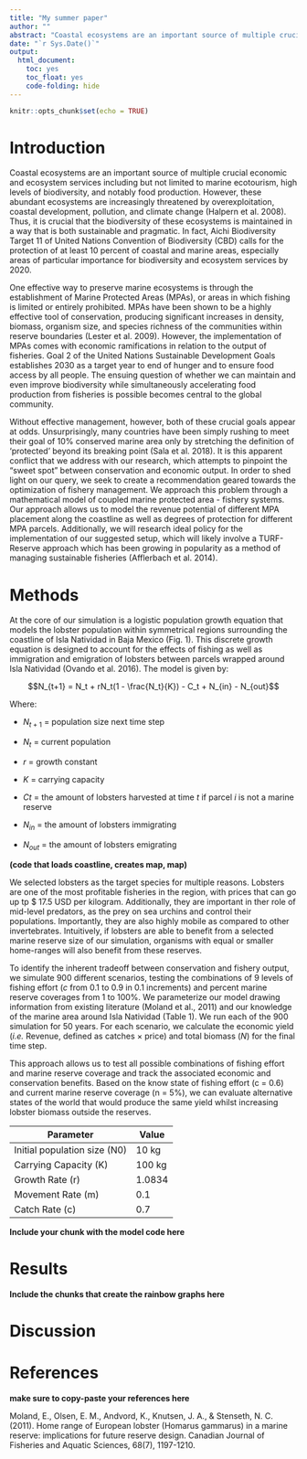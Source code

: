 ```yaml
---
title: "My summer paper"
author: ""
abstract: "Coastal ecosystems are an important source of multiple crucial economic and ecosystem services. As a result, it is important that the health of these ecosystems is maintained in a way that is both sustainable and pragmatic. One pivotal economic service provided by coastal ecosystems is food production. This important service represents the livelihoods of fisher communities around the globe, who are in turn relied upon by billions of people. Simultaneously, large-scale efforts to conserve coastal biodiversity such as the Convention on Biological Diversity call for increased ocean protection, placing further limits on fishing and threatening to constrain food supply. In light of a need for conservation, balancing the livelihoods of fishers and local economies with effective biodiversity maintenance becomes a central conflict. We address this issue at its source by designing a layout for reserve networks. Specifically, we evaluate a variety of different scenarios including changes in population growth rates, harvesting intensities, initial population sizes, and time scales. Based on these results, we provide comprehensive recommendations for management of fisheries."
date: "`r Sys.Date()`"
output:
  html_document:
    toc: yes
    toc_float: yes
    code-folding: hide
---
```


```r
knitr::opts_chunk$set(echo = TRUE)
```

# Introduction

Coastal ecosystems are an important source of multiple crucial economic and ecosystem services including but not limited to marine ecotourism, high levels of biodiversity, and notably food production. However, these abundant ecosystems are increasingly threatened by overexploitation, coastal development, pollution, and climate change (Halpern et al. 2008). Thus, it is crucial that the biodiversity of these ecosystems is maintained in a way that is both sustainable and pragmatic. In fact, Aichi Biodiversity Target 11 of United Nations Convention of Biodiversity (CBD) calls for the protection of at least 10 percent of coastal and marine areas, especially areas of particular importance for biodiversity and ecosystem services by 2020.

One effective way to preserve marine ecosystems is through the establishment of Marine Protected Areas (MPAs), or areas in which fishing is limited or entirely prohibited. MPAs have been shown to be a highly effective tool of conservation, producing significant increases in density, biomass, organism size, and species richness of the communities within reserve boundaries (Lester et al. 2009). However, the implementation of MPAs comes with economic ramifications in relation to the output of fisheries. Goal 2 of the United Nations Sustainable Development Goals establishes 2030 as a target year to end of hunger and to ensure food access by all people. The ensuing question of whether we can maintain and even improve biodiversity while simultaneously accelerating food production from fisheries is possible becomes central to the global community.

Without effective management, however, both of these crucial goals appear at odds. Unsurprisingly, many countries have been simply rushing to meet their goal of 10% conserved marine area only by stretching the definition of ‘protected’ beyond its breaking point (Sala et al. 2018). It is this apparent conflict that we address with our research, which attempts to pinpoint the “sweet spot” between conservation and economic output. In order to shed light on our query, we seek to create a recommendation geared towards the optimization of fishery management. We approach this problem through a mathematical model of coupled marine protected area - fishery systems. Our approach allows us to model the revenue potential of different MPA placement along the coastline as well as degrees of protection for different MPA parcels. Additionally, we will research ideal policy for the implementation of our suggested setup, which will likely involve a TURF-Reserve approach which has been growing in popularity as a method of managing sustainable fisheries (Afflerbach et al. 2014).

# Methods

At the core of our simulation is a logistic population growth equation that models the lobster population within symmetrical regions surrounding the coastline of Isla Natividad in Baja Mexico (Fig. 1). This discrete growth equation is designed to account for the effects of fishing as well as immigration and emigration of lobsters between parcels wrapped around Isla Natividad (Ovando et al. 2016). The model is given by:	
                              
$$N_{t+1} = N_t + rN_t(1 - \frac{N_t}{K}) - C_t + N_{in} - N_{out}$$

Where: 

- $N_{t+1}$ = population size next time step

- $N_t$ = current population 

- $r$ = growth constant

- $K$ = carrying capacity

- $Ct$ = the amount of lobsters harvested at time $t$ if parcel $i$ is not a marine reserve

- $N_{in}$ = the amount of lobsters immigrating

- $N_{out}$ = the amount of lobsters emigrating
 

**(code that loads coastline, creates map, map)**

We selected lobsters as the target species for multiple reasons. Lobsters are one of the most profitable fisheries in the region, with prices that can go up tp \$ 17.5 USD per kilogram. Additionally, they are important in ther role of mid-level predators, as the prey on sea urchins and control their populations. Importantly, they are also highly mobile  as compared to other invertebrates. Intuitively, if lobsters are able to benefit from a selected marine reserve size of our simulation, organisms with equal or smaller home-ranges will also benefit from these reserves.

To identify the inherent tradeoff between conservation and fishery output, we simulate 900 different scenarios, testing the combinations of 9 levels of fishing effort ($c$ from 0.1 to 0.9 in 0.1 increments) and percent marine reserve coverages from 1 to 100%. We parameterize our model drawing information from existing literature (Moland et al., 2011) and our knowledge of the marine area around Isla Natividad (Table 1). We run each of the 900 simulation for 50 years. For each scenario, we calculate the economic yield (*i.e.* Revenue, defined as catches $\times$ price) and total biomass ($N$) for the final time step.

This approach allows us to test all possible combinations of fishing effort and marine reserve coverage and track the associated economic and conservation benefits. Based on the know state of fishing effort (c = 0.6) and current marine reserve coverage (n = 5%), we can evaluate alternative states of the world that would produce the same yield whilst increasing lobster biomass outside the reserves.


|Parameter|Value|
----------|------
Initial population size (N0) | 10 kg
Carrying Capacity (K) | 100 kg 
Growth Rate (r) | 1.0834
Movement Rate (m) | 0.1
Catch Rate (c) | 0.7

**Include your chunk with the model code here**

# Results

**Include the chunks that create the rainbow graphs here**

# Discussion

# References

**make sure to copy-paste your references here**

Moland, E., Olsen, E. M., Andvord, K., Knutsen, J. A., & Stenseth, N. C. (2011). Home range of European lobster (Homarus gammarus) in a marine reserve: implications for future reserve design. Canadian Journal of Fisheries and Aquatic Sciences, 68(7), 1197-1210.


